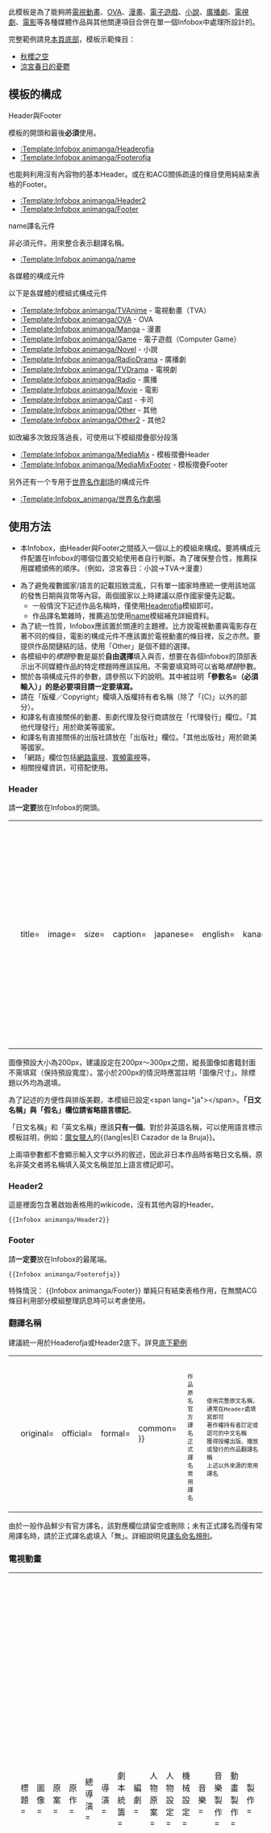 <noinclude>{{pp-protected|small=yes}}</noinclude>
{{請注意|若對模板結構或參數內容有修改的建議，'''請先至[[{{TALKPAGENAME}}|討論頁]]提出'''。}}
{{TOCright}}
{{clearright}}
此模板是為了能夠將[[電視動畫]]、[[OVA]]、[[漫畫]]、[[電子遊戲]]、[[小說]]、[[廣播劇]]、[[電視劇]]、[[電影]]等各種媒體作品與其他關連項目合併在單一個Infobox中處理所設計的。

完整範例請見[[#記載例與表示例|本頁底部]]，模板示範條目：
* [[秋櫻之空]]
* [[涼宮春日的憂鬱]]

== 模板的構成 ==
;Header與Footer
模板的開頭和最後'''必須'''使用。
* [[:Template:Infobox animanga/Headerofja]]
* [[:Template:Infobox animanga/Footerofja]]
也能夠利用沒有內容物的基本Header。或在和ACG關係疏遠的條目使用純結束表格的Footer。
* [[:Template:Infobox animanga/Header2]]
* [[:Template:Infobox animanga/Footer]]

;name譯名元件
非必須元件。用來整合表示翻譯名稱。
* [[:Template:Infobox animanga/name]]

;各媒體的構成元件
以下是各媒體的模組式構成元件
* [[:Template:Infobox animanga/TVAnime]] - 電視動畫（TVA）
* [[:Template:Infobox animanga/OVA]] - OVA
* [[:Template:Infobox animanga/Manga]] - 漫畫
* [[:Template:Infobox animanga/Game]] - 電子遊戲（Computer Game）
* [[:Template:Infobox animanga/Novel]] - 小說
* [[:Template:Infobox animanga/RadioDrama]] - 廣播劇
* [[:Template:Infobox animanga/TVDrama]] - 電視劇
* [[:Template:Infobox animanga/Radio]] - 廣播
* [[:Template:Infobox animanga/Movie]] - 電影
* [[:Template:Infobox animanga/Cast]] - 卡司
* [[:Template:Infobox animanga/Other]] - 其他
* [[:Template:Infobox animanga/Other2]] - 其他2
如改編多次致段落過長，可使用以下模組摺疊部分段落
* [[:Template:Infobox animanga/MediaMix]] - 模板摺疊Header
* [[:Template:Infobox animanga/MediaMixFooter]] - 模板摺疊Footer
另外还有一个专用于[[世界名作剧场]]的構成元件
* [[:Template:Infobox_animanga/世界名作劇場]]

== 使用方法 ==
*本Infobox，由Header與Footer之間插入一個以上的模組來構成。要將構成元件配置在Infobox的哪個位置交給使用者自行判斷。為了確保整合性，推薦採用媒體頒佈的順序。（例如，涼宮春日：小說→TVA→漫畫）

*為了避免複數國家/語言的記載招致混亂，只有單一國家時應統一使用該地區的發售日期與貨幣等內容。兩個國家以上時建議以原作國家優先記載。
** 一般情況下記述作品名稱時，僅使用[[#Header|Headerofja]]模組即可。
** 作品譯名繁雜時，推薦追加使用[[#翻譯名稱|name]]模組補充詳細資料。
*為了統一性質，Infobox應該置於關連的主題裡。比方說電視動畫與電影存在著不同的條目，電影的構成元件不應該置於電視動畫的條目裡，反之亦然。要提供作品間鏈結的話，使用「Other」是個不錯的選擇。
*各模組中的''標題''參數是屬於'''自由選擇'''填入與否，想要在各個Infobox的頂部表示出不同媒體作品的特定標題時應該採用。不需要填寫時可以省略''標題''參數。
*關於各項構成元件的參數，請參照以下的說明。其中被註明'''「參數名=（必須輸入）」的是必要項目請一定要填寫。'''
*請在「版權／Copyright」欄填入版權持有者名稱（除了「(C)」以外的部分）。
*和譯名有直接關係的動畫、影劇代理及發行商請放在「代理發行」欄位。「其他代理發行」用於歐美等國家。
*和譯名有直接關係的出版社請放在「出版社」欄位。「其他出版社」用於歐美等國家。
*「網路」欄位包括[[網路電視]]、[[寬頻電視]]等。
*相關授權資訊，可搭配{{tl|Licensee‎}}使用。

=== Header ===
請'''一定要'''放在Infobox的開頭。
{| 
|<small><pre>
{{Infobox animanga/Headerofja
|title= 
|image= 
|size= 
|caption= 
|japanese= 
|english= 
|kana= 
|romaji= 
|genre= 
}}</pre></small>
|<small><pre>

標題
圖像
尺寸
說明
日文名稱
英文名稱
假名
羅馬字
類型

</pre></small>
|<small><pre>

第一順位的中文名稱
圖片的檔名xxx.yyy
建議設定在200px～300px之間
圖片解說
作品日文名稱
作品英文名稱
日文名稱的假名標示
日文名稱的羅馬字標示
校園喜劇科幻、冒險遊戲漫畫 等…

</pre></small>
|}
圖像預設大小為200px，建議設定在200px～300px之間，縱長圖像如書籍封面不需填寫（保持預設寬度）。當小於200px的情況時應當註明「圖像尺寸」。除標題以外均為選填。

為了記述的方便性與排版美觀，本模組已設定<nowiki><span lang="ja"></span></nowiki>。'''「日文名稱」與「假名」欄位請省略語言標記'''。

「日文名稱」和「英文名稱」應該'''只有一個'''。對於非英語名稱，可以使用語言標示模板註明，例如：[[魔女獵人]]的<nowiki>{{lang|es|El Cazador de la Bruja}}</nowiki>。

上兩項參數都不會顯示輸入文字以外的敘述，因此非日本作品時省略日文名稱，原名非英文者將名稱填入英文名稱並加上語言標記即可。

=== Header2 ===
這是裡面包含著啟始表格用的wikicode，沒有其他內容的Header。
<pre>
{{Infobox animanga/Header2}}
</pre>

=== Footer ===
請'''一定要'''放在Infobox的最尾端。
<pre>
{{Infobox animanga/Footerofja}}
</pre>

特殊情況： <nowiki>{{Infobox animanga/Footer}}</nowiki> 單純只有結束表格作用，在無關ACG條目利用部分模組整理訊息時可以考慮使用。

=== 翻譯名稱 ===
建議統一用於Headerofja或Header2底下。詳見[[#翻譯名稱模組使用範例|底下範例]]
{| 
|<small><pre>
{{Infobox animanga/name
|original= 
|official= 
|formal= 
|common= 
}}</pre></small>
|<small><pre>

作品原名
官方譯名
正式譯名
常用譯名

</pre></small>
|<small><pre>

使用完整原文名稱，通常在Header處填寫即可
著作權持有者訂定或認可的中文名稱
獲得授權出版、播放或發行的作品翻譯名稱
上述以外來源的常用譯名

</pre></small>
|}
由於一般作品鮮少有官方譯名，該對應欄位請留空或刪除；未有正式譯名而僅有常用譯名時，請於正式譯名處填入「無」。詳細說明見[[維基專題:ACG#譯名命名規則|譯名命名規則]]。

=== 電視動畫 ===
{| 
|<small><pre>
{{Infobox animanga/TVAnime
|標題= 
|圖像= 
|原案= 
|原作= 
|總導演= 
|導演= 
|劇本統籌= 
|編劇= 
|人物原案=
|人物設定= 
|機械設定= 
|音樂= 
|音樂製作= 
|動畫製作= 
|製作= 
|代理發行= 
|其他代理發行= 
|播放電視台= （必須輸入）
|其他電視台= 
|播放開始= （必須輸入）
|播放結束= 
|預定播放= （與「播放開始」二選一）
|網路= （網路首播時填入）
|話數= 
|其他= 
|版權= 
}}</pre></small>
|<small><pre>

電視動畫專有標題
圖片的檔名xxx.yyy
原案
原作所有者
總導演
動畫導演
系列構成
劇本、腳本
#キャラクター原案
キャラクターデザイン
#メカニックデザイン
#
音樂製作公司
動畫公司、工作室
作品製作者
代理發行商
他國代理發行商
電視台
記載多國電視台時使用
首映開始日期
首映結束日期，空白時顯示「播放中」
預定播放之日期或年份
#
播放總集數
備註
版權資訊

</pre></small>
|}
請在''動畫製作''欄填入動畫製作公司。請在''製作''欄填入作品的製作委員會等。

請在'''播放開始'''與'''播放結束'''欄填入主要播放電視台（日本稱為[[:ja:キー局|{{lang|ja|キー局}}]]：[[核心局]]）的播出日程表。如果{{lang|ja|キー局}}不存在的話,請填入最先開始播出此作品之電視台的播出日程表。

和譯名有直接關係的電視台請放在'''播放電視台'''欄位。

=== OVA ===
{| 
|<small><pre>
{{Infobox animanga/OVA
|ONA= 
|標題= 
|原案= 
|原作= 
|總導演= 
|導演= 
|系列構成= 
|劇本= 
|人物原案= 
|人物設定= 
|機械設定= 
|音樂= 
|音樂製作= 
|動畫製作= 
|製作= 
|書籍= 
|出版商= 
|代理發行= 
|其他代理發行=
|網路= （網路首播時填入）
|發售日= 
|開始= 
|結束= 
|上映日期= 
|話數= 
|票房= 
|其他= 
|版權= 
}}</pre></small>
|<small><pre>

設定為原創網絡動畫
OVA專有標題
原案
#原作所有者
總監督
動畫監督
シリーズ構成
#編劇
#キャラクター原案
キャラクターデザイン
メカニックデザイン
#
#音樂製作公司
動畫公司、工作室
作品製作者


代理發行商
他國代理發行商

OVA發售日
首卷發行日期
終卷發行日期
劇場先行上映日期
作品總話數
劇場先行上映票房
備註
版權資訊

</pre></small>
|}

=== 漫畫 ===
{| 
|<small><pre>
{{Infobox animanga/Manga
|標題= 
|作者= 
|作畫= 
|出版社= 
|其他出版社= 
|連載雜誌= 
|label= 
|網路= 
|發售日= 
|開始= 
|結束= 
|開始日= 
|結束日= 
|冊數= 
|話數= 
|其他= 
|版權=
}}</pre></small>
|<small><pre>

漫畫專有標題
漫畫創作者或原作者
有原作者時的漫畫家
原文及中文的單行本出版商
記載其他國家出版社時使用
作品刊載雜誌名稱
叢書（レーベル）
作品刊載網站（網路連載時填入）
單行本發售日期
開始刊載雜誌期號
結束刊載雜誌期號，空白時顯示「連載中」
連載開始日期
連載結束日期，空白時顯示「連載中」
單行本數量
總回數
備註
版權資訊

</pre></small>
|}
''連載雜誌''是漫畫被刊載的雜誌名稱。當作品在雜誌以外的媒體上連載時，也可以用「'''連載於'''」參數替代。'''開始'''與'''結束'''分別填寫連載開始、結束的日期。'''發行日'''主要是構想於全1卷的作品，必要時可以和開始、結束來分開使用。

若是故事與作畫由不同人負責，可以利用''作畫''參數。這時候''作者''參數則填寫原作者（負責故事的人）。'''填寫到作畫欄位的話，作者參數的表示會變成「原作」。'''故事與作畫為同一個人時，請不要在''作畫''欄位填入任何資料。

另外，原作與作畫欄位包括不下、需要記載複數人物時，使用以下的改行標籤。
<pre><nowiki>|作者=山田太郎（人物原案）<br />鈴木花子（漫畫）</nowiki></pre>

=== 電子遊戲 ===
只有街機的遊戲可以考慮使用{{tl|Infobox VG}}
{|
| <small><pre>
{{Infobox animanga/Game
|標題=
|類型=
|使用平台=
|遊戲引擎=
|開發團隊=
|代理商=
|製作人=
|監製=
|腳本=
|程式=
|音樂=
|美術=
|遊戲人數=
|發售日=
|對象年齡=
|結局數=
}}</pre></small>
| <small><pre>

遊戲標題
動作、冒險、模擬 等
遊戲主機名稱 或 Windows 等平台
電腦遊戲用
遊戲製作廠商（開發元）
代理發行廠商（發賣元）
Producer（プロデューサー）
Director（ディレクター）
劇本、編劇
主程式員
音樂製作者
藝術總監，原畫或角色設定
單人或多人
遊戲發售日期
GAL游戏分级，一般游戏不适用
總結局數

</pre></small>
|}

=== 小說 ===
{| 
|<small><pre>
{{Infobox animanga/Novel
|輕小說= 
|標題= 
|原作=
|作者= （必須輸入）
|插圖= 
|出版社= （必須輸入）
|其他出版社= 
|連載雜誌= 
|label= 
|網路= （網路連載時填入）
|發售日= 
|開始= 
|結束= 
|冊數= 
|話數= 
|其他= 
|版權=
}}</pre></small>
|<small><pre>

見下
小說標題

著作者
插畫畫家
原文及中文的小說出版商
記載其他國家出版社時使用
作品刊載雜誌名稱
作品刊載文庫名稱

見下
（連載）開始日期
（連載）結束日期，空白時顯示「連載中」
單行本數量
總回數
備註
版權資訊

</pre></small>
|}
如果作品屬於[[輕小說]]，請在'''輕小說'''欄位裡填入「是」即可。該欄位可刪除。

'''發售日'''主要針對全1卷的作品。依需要可以跟開始・結束分開運用。

=== 廣播劇 ===
{| 
|<small><pre>
{{Infobox animanga/RadioDrama
|媒體= 
|標題= 
|製作= 
|腳本= 
|演出= 
|廣播電台= 
|節目名稱= 
|書籍= 
|出版商= 
|代理商= 
|label= 
|發售日= 
|開始= 
|結束= 
|售價= 
|銷售數量= 
|收聽率= 
|收錄時間= 
|話數= 
|枚數= 
|其他= 
|版權=
}}</pre></small>
|<small><pre>

　
廣播劇標題
製作者
劇本
　
播放電台頻道
　
　
出版廠商
代理廠商
廣播劇CD的發行唱片公司/品牌
　
首卷發行日期
末卷發行日期
銷售定價
銷售量記錄
　
　
　
CD張數
備註
版權資訊

</pre></small>
|}
''媒體''是在更改標題的媒體表示部分時使用，如廣播劇CD之類等。'''省略時會顯示「廣播劇」。'''''書籍''用於如果是雜誌附附錄之類的廣播劇的情況，記載該書籍名稱。

=== 電視劇 ===
{| 
|<small><pre>
{{Infobox animanga/TVDrama
|標題= 
|導演= （必須輸入）
|製作= （必須輸入）
|代理發行= 
|其他代理發行=
|播放電視台= （必須輸入）
|播放開始= （必須輸入）
|播放結束= 
|話數= 
|其他= 
|版權=
}}</pre></small>
|<small><pre>

電視劇標題

製作單位（公司）
代理發行商　
他國代理發行商

首映開始日期
首映結束日期
播放總回數
備註
版權資訊

</pre></small>
|}

=== 廣播 ===
{| 
|<small><pre>
{{Infobox animanga/Radio
|網路=（僅網路廣播需要填入）
|標題=
|暱稱=
|主持人=
|DJ=
|助手=
|節目文案=
|導播=
|製作人=
|混音師=
|腳本=
|演出=
|其他製作人員=
|播放開始=（必須輸入）
|播放結束=
|廣播電台=（必須輸入）
|播放時間=
|播放次數=
|播放形式=
|工作室=
|網路電台=（網路電台）
|廣播聯播網=
|贊助=
|其他=
|版權=
}}
</pre></small>
|<small><pre>


廣播節目名稱
節目暱稱
節目主持人
節目DJ
節目助手
策劃節目構成



編劇


首播日期
結束日期
播放電台
播出日期、時段

收錄後播放、串流...等
錄音製作公司


節目提供商
備註
版權資訊

</pre></small>
|}
請在''播放開始''與''播放結束''欄填入節目首播、結束日期。超過深夜24時的節目播放請記載前一天的日期。
:（例）若於A月1日26時（A月2日2時）播放，則寫為「A月1日」。

''[[廣播聯播網]]''利用方式如「[[全国FM放送協議会|JFN]]38局」。不用於獨立電台。

''網路''僅使用於網路廣播。當此欄位填有參數時，各欄位的「播放」將改變為「配信」。基本上以「網路=1」的方式填寫即可。

當節目為網路廣播時需注意：
*''播放開始''及''播放結束''分別填寫第1次的配信開始日、最終回的配信開始日。''播放結束''不寫配信的最終日期。
*''廣播電台''填寫節目的配信網站。若節目不在專門的網路廣播配信網站播放，而是在獨自簽約的伺服器上配信，可以記載「官方網頁」或「節目網頁」。
*''播放時間''填寫節目的配信日（例：毎週日、毎月25日 等）。
*''播放形式''填寫節目的播放形式。主要有 收錄後播放、串流、隨選、P2P、下載 等，詳細參見[[:ja:インターネットラジオ#放送方式]]。

某些節目會並行地面廣播和網路配信，基本上以最早的播放電台來決定。

=== 電影 ===
{| 
|<small><pre>
{{Infobox animanga/Movie
|標題 = 
|原案 = 
|原作 = 
|總導演 = 
|導演 = （必須輸入）
|編劇 = 
|人物原案 = 
|人物設定 = 
|機械設定 = 
|音樂 = 
|音樂製作 = 
|動畫製作 = 
|製作 = （必須輸入）
|影片發行 = （必須輸入）
|其他影片發行 = 
|代理發行 = 
|其他代理發行 = 
|上映日 = （必須輸入）
|片長 = 
|預算 = 
|票房 =
|網絡 = （網絡首播時填入）
|其他 = 
|版權 = 
}}</pre></small>
|<small><pre>

電影標題
原案
原作所有者

電影導演
編劇
キャラクター原案
キャラクターデザイン
メカニックデザイン

音樂製作公司
動畫公司、工作室
製作委員會
電影的發行公司
他國電影上映的發行公司
影碟的代理發行商
他國影碟的代理發行商
首次上映日期
影片播放時間
影片製作預算
電影的票房總收入
#
備註
版權資訊

</pre></small>
|}

沒有原作或以電影為重的條目可以考慮使用{{tl|Infobox Film}}，例如：[[红猪]]、[[格得战记]]。

和譯名有直接關係的電影上映通路商請放在「影片發行」欄位。「其他影片發行」用於歐美等國家。

===卡司（飾演）===
以下為役名及演出者有4人的情況為例。
{| 
|<small><pre>
{{Infobox animanga/Cast
|人物= 1<br/>2<br/>3<br/>4
|演員= 一<br/>二<br/>三<br/>四
}}</pre></small>
|<small><pre>

主要登場人物
飾演的演員

</pre></small>
|}

動畫或遊戲作品可用下列參數。
{| 
|<small><pre>
{{Infobox animanga/Cast
|角色= 1<br/>2<br/>3<br/>4
|聲優= 一<br/>二<br/>三<br/>四
}}</pre></small>
|<small><pre>

作品主要角色
配音的聲優

</pre></small>
|}

=== 其他 ===
<pre>
{{Infobox animanga/Other
|標題= （必須輸入）
|內容= （必須輸入）
}}
</pre>
在此構成元件使用wiki型式的條列寫法時，必須從''內容''的下一行開始。例如以下範例。
<pre>
{{Infobox animanga/Other
|標題= 
|內容= 
* [[記述內容1]]
* [[記述內容2]]
}}
</pre>
=== 其他2 ===
如果不希望使用条列写法，可以使用更宽松的列项表格写法。
<pre>
{{Infobox animanga/Other2
|标题= 
|key1= <标签名1>
|value1= <标签值1>
.
.
.
|key<n> =
|value<n> =
}}
</pre>

=== 延伸作品 ===
若作品多次[[跨媒體製作]]但沒有獨立條目以至於模板過長，可以考慮將其他媒體的延伸作品包覆於本折疊模組內。

如需將其他媒體作品的模組收合在一個折疊模組內，可使用以下模組：
<pre>
{{Infobox animanga/MediaMix}}
這裡放其他媒體作品的模組
{{Infobox animanga/MediaMixFooter}}
</pre>

如需將其他媒體作品的模組按作品種類分別收合在多個折疊模組內，可使用以下模組：
<pre>
{{Infobox animanga/MediaMix|作品種類}}
這裡放其他媒體作品的模組
{{Infobox animanga/MediaMixFooter}}
</pre>
本模組應該置於Header、name模組、以及原作媒體模組的下方，Footer模組之上。效果參見[[魔法禁書目錄]]（整組包覆）、[[初音島II]]（個別分組）。

== 記載例與表示例 ==
{{請注意|記載內容只是個範例，可能與實際上有出入。}}
{{Infobox animanga/Headerofja
|title= [[Wikipedia:維基娘|維基百科大冒險！]]
|image= Wikipe-tan full length.svg
|size= 200px
|caption= 主角 - 維基娘
|japanese= ウィキペディアの大冒険!
|english= The Adventures of Wikipedia!
|kana= 
|romaji= 
|genre= [[動作]]
}}
{{Infobox animanga/name
|original= 
|official= 維基百科大冒險！
|formal= 维基百科的大冒险！
|common= 维基大冒险
}}
{{Infobox animanga/Manga
|標題= 維基百科大冒險！ THE COMIC
|作者= [[吉米·威爾士]]
|作畫= [[:ja:利用者:Kasuga]]
|出版社= [[维基媒体基金会]]
|連載雜誌= [[Wikipedia]]
|label= [[Wikipedia]]
|發售日= 2001年1月15日
|開始= 2001年1月15日
|結束= 
|冊數= {{NUMBEROFFILES}}卷
|話數= {{NUMBEROFARTICLES}}話
|其他= 
}}
{{Infobox animanga/MediaMix|小说外传}}
{{Infobox animanga/Novel
|輕小說= Y
|標題= [[网络观察基金会与维基百科|维基百科与与英国爱恨缠绵]]
|原作=
|作者= [[维基媒体基金会]]
|插圖= 
|出版社= [[维基媒体基金会]]
|其他出版社= 
|連載雜誌= 
|label= 
|網路= [[维基百科|维基百科网站]]
|發售日= 
|開始= 2008年12月5日
|結束= 2008年12月9日
|冊數= 1
|話數= 4
|其他= 
|版權=
}}
{{Infobox animanga/Novel
|輕小說= 
|標題= [[中国大陆封锁维基媒体事件|中国大陆与维基的大战]]
|原作=
|作者= [[维基媒体基金会]]
|插圖= 
|出版社= [[维基媒体基金会]]
|其他出版社= 
|連載雜誌= 
|label= 
|網路= 
|發售日= 
|開始= 2004年6月3日
|結束= 
|冊數= 15（截至2019年）
|話數= 
|其他= 
|版權=
}}
{{Infobox animanga/MediaMixFooter}}
{{Infobox animanga/TVAnime
|標題= 自由百科 維基百科大冒險！
|導演= [[吉米·威爾士]]
|系列構成= [[吉米·威爾士]]
|人物設定= [[:ja:利用者:Kasuga]]
|機械設定= [[:ja:利用者:Kasuga]]
|動畫製作= [[Wikipedia]]
|製作= [[Wikipedia]]
|播放電視台= [[维基媒体]]电视台
|播放開始= 2001年4月15日
|播放結束= 10月7日
|話數= 全26話
|其他= 
|版權= 2001 Jimmy Production/<br>Wikipedia·wiki Entertainment
}}
{{Infobox animanga/Cast
|角色= 維基娘<br>勇者
|聲優= [[平野綾]]<br>[[森久保祥太郎]]
}}
{{Infobox animanga/OVA
|標題= 新·自由百科 維基百科大冒險！
|導演= [[吉米·威爾士]]
|系列構成= [[吉米·威爾士]]
|人物設定= [[:ja:利用者:Kasuga]]
|機械設定= [[:ja:利用者:Kasuga]]
|動畫製作= [[Wikipedia]]
|製作= [[Wikipedia]]
|發售日= 
|開始= 2002年7月15日
|結束= 2003年7月15日
|話數= 全12話
|其他= 
}}
{{Infobox animanga/Novel
|標題= 維基百科大冒險！ The Side Story
|作者= [[吉米·威爾士]]
|插圖= [[:ja:利用者:Kasuga]]
|出版社= [[维基媒体基金会]]
|連載雜誌= [[Wikipedia]]
|label= [[Wikipedia]]
|發售日= 2001年8月15日
|開始= 2001年8月15日
|結束= 繼續中
|冊數= 目前{{#expr:{{LOCALYEAR}}-2001}}卷
|話數= {{NUMBEROFARTICLES}}話
|其他= 
}}
{{Infobox animanga/Movie
|標題= 維基百科大冒險！ The Movie
|導演= [[吉米·威爾士]]
|制作= [[Wikipedia]]
|製作= wiki製作委員会
|上映日= 2002年11月15日
|片長= 123分
|其他= 
|Copyright= Jimmy Movie Production/<br>Wikipedia·wiki製作委員会
}}
{{Infobox animanga/Cast
|人物= 維基娘<br>勇者
|演員= [[平野綾]]<br>[[森久保祥太郎]]
}}
{{Infobox animanga/Game
|標題=維基百科大冒險！ ONLINE
|類型=[[線上遊戲]]
|使用平台=[[MediaWiki]]
|遊戲引擎=[[MediaWiki]]
|開發團隊=[[Wikimedia]]
|代理商=[[Wikimedia]]
|製作人=[[吉米·威爾士]]
|監製=[[吉米·威爾士]]
|人物設定=[[:ja:利用者:Kasuga]]
|媒體=[[MediaWiki]]
|遊戲人數={{NUMBEROFUSERS}}人
|發售日=2002年6月15日
|對象年齡=全年齡
|結局數=1
|其他=有保護、半保護功能
}}
{{Infobox animanga/Footerofja}}

{| border="0" cellspacing="0" cellpadding="0" style="background: transparent; float: left;"
|<pre>
{{Infobox animanga/Headerofja
|title= [[Wikipedia:維基娘|維基百科大冒險！]]
|image= Wikipe-tan full length.svg
|size= 200px
|caption= 主角 - 維基娘
|japanese= ウィキペディアの大冒険!
|english= The Adventures of Wikipedia!
|kana= 
|romaji= 
|genre= [[動作]]
}}
{{Infobox animanga/name
|original= 
|official= 維基百科大冒險！
|formal= 维基百科的大冒险！
|common= 维基大冒险
}}
{{Infobox animanga/Manga
|標題= 維基百科大冒險！ THE COMIC
|作者= [[吉米·威爾士]]
|作畫= [[:ja:利用者:Kasuga]]
|出版社= [[维基媒体基金会]]
|連載雜誌= [[Wikipedia]]
|label= [[Wikipedia]]
|發售日= 2001年1月15日
|開始= 2001年1月15日
|結束= 
|冊數= {{NUMBEROFFILES}}卷
|話數= {{NUMBEROFARTICLES}}話
|其他= 
}}
{{Infobox animanga/MediaMix|小说外传}}
{{Infobox animanga/Novel
|輕小說= Y
|標題= [[网络观察基金会与维基百科|维基百科与与英国爱恨缠绵]]
|原作=
|作者= [[维基媒体基金会]]
|插圖= 
|出版社= [[维基媒体基金会]]
|其他出版社= 
|連載雜誌= 
|label= 
|網路= [[网络观察基金会与维基百科|维基百科网站]]
|發售日= 
|開始= 2008年12月5日
|結束= 2008年12月9日
|冊數= 1
|話數= 4
|其他= 
|版權=
}}
{{Infobox animanga/Novel
|輕小說= 
|標題= [[中国大陆封锁维基媒体事件]]
|原作=
|作者= [[维基媒体基金会]]
|插圖= 
|出版社= [[维基媒体基金会]]
|其他出版社= 
|連載雜誌= 
|label= 
|網路= 
|發售日= 
|開始= 2004年6月3日
|結束= 
|冊數= 15（截至2019年）
|話數= 
|其他= 
|版權=
}}
{{Infobox animanga/MediaMixFooter}}
{{Infobox animanga/TVAnime
|標題= 自由百科 維基百科大冒險！
|導演= [[吉米·威爾士]]
|系列構成= [[吉米·威爾士]]
|人物設定= [[:ja:利用者:Kasuga]]
|機械設定= [[:ja:利用者:Kasuga]]
|動畫製作= [[Wikipedia]]
|製作= [[Wikipedia]]
|播放電視台= [[维基媒体]]电视台
|播放開始= 2001年4月15日
|播放結束= 10月7日
|話數= 全26話
|其他= 
|版權= 2001 Jimmy Production/<br>Wikipedia·wiki Entertainment
}}
{{Infobox animanga/Cast
|角色= 維基娘<br>勇者
|聲優= [[平野綾]]<br>[[森久保祥太郎]]
}}
{{Infobox animanga/OVA
|標題= 新·自由百科 維基百科大冒險！
|導演= [[吉米·威爾士]]
|系列構成= [[吉米·威爾士]]
|人物設定= [[:ja:利用者:Kasuga]]
|機械設定= [[:ja:利用者:Kasuga]]
|動畫製作= [[Wikipedia]]
|製作= [[Wikipedia]]
|發售日= 
|開始= 2002年7月15日
|結束= 2003年7月15日
|話數= 全12話
|其他= 
}}
{{Infobox animanga/Novel
|標題= 維基百科大冒險！ The Side Story
|作者= [[吉米·威爾士]]
|插圖= [[:ja:利用者:Kasuga]]
|出版社= [[维基媒体基金会]]
|連載雜誌= [[Wikipedia]]
|label= [[Wikipedia]]
|發售日= 2001年8月15日
|開始= 2001年8月15日
|結束= 繼續中
|冊數= 目前{{#expr:{{LOCALYEAR}}-2001}}卷
|話數= {{NUMBEROFARTICLES}}話
|其他= 
}}
{{Infobox animanga/Movie
|標題= 維基百科大冒險！ The Movie
|導演= [[吉米·威爾士]]
|制作= [[Wikipedia]]
|製作= wiki製作委員会
|上映日= 2002年11月15日
|片長= 123分
|其他= 
|Copyright= Jimmy Movie Production/<br>Wikipedia·wiki製作委員会
}}
{{Infobox animanga/Cast
|人物= 維基娘<br>勇者
|演員= [[平野綾]]<br>[[森久保祥太郎]]
}}
{{Infobox animanga/Game
|標題=維基百科大冒險！ ONLINE
|類型=[[線上遊戲]]
|使用平台=[[MediaWiki]]
|遊戲引擎=[[MediaWiki]]
|開發團隊=[[Wikimedia]]
|代理商=[[Wikimedia]]
|製作人=[[吉米·威爾士]]
|監製=[[吉米·威爾士]]
|人物設定=[[:ja:利用者:Kasuga]]
|媒體=[[MediaWiki]]
|遊戲人數={{NUMBEROFUSERS}}人
|發售日=2002年6月15日
|對象年齡=全年齡
|結局數=1
|其他=有保護、半保護功能
}}
{{Infobox animanga/Footerofja}}
</pre>
|}
{{brClear}}

=== 翻譯名稱模組使用範例 ===
一般多個譯名時，接在Header下方。
{{Infobox animanga/Headerofja
|標題=光速蒙面俠21
|日文名稱=アイシールド21
|英文名稱=Eyeshield 21
|類型=[[體育漫畫]]
}}
{{Infobox animanga/name
|original= 
|official= 
|formal= {{flagicon|Taiwan}} 光速蒙面俠21（[[東立出版社]]） <br/> {{flagicon|Hong Kong}} 高速達陣（[[文化傳信]]） <br/> {{flagicon|United States}} Eyeshield 21（[[VIZ Media]]）
|common= 
}}
{{Infobox animanga/Footerofja}}
{| border="0" cellspacing="0" cellpadding="0" style="background: transparent; float: left;"
|<pre>
{{Infobox animanga/Headerofja
|標題=光速蒙面俠21
|日文名稱=アイシールド21
|英文名稱=Eyeshield 21
|類型=[[體育漫畫]]
}}
{{Infobox animanga/name
|formal={{flagicon|Taiwan}} 光速蒙面俠21（[[東立出版社]]） <br/> {{flagicon|Hong Kong}} 高速達陣（[[文化傳信]]） <br/>
 {{flagicon|United States}} Eyeshield 21（{{Tsl|en|VIZ Media|VIZ Media}}）
}}
{{Infobox animanga/Footerofja}}
</pre>
|}

{{Clear}}
某些譯名繁複的作品，可以和Other模組合併使用；將整個name模組放在Other的內容裡。

{{Infobox animanga/Headerofja
|標題= -{zh-hans:哆啦A梦;zh-hk:多啦A夢;zh-tw:哆啦A夢;}-
|日文名稱= ドラえもん‎
|英文名稱= Doraemon
|類型= [[搞笑]]、[[科幻]]漫畫
}}
{{Infobox animanga/Other
|標題= 翻譯名稱
|內容= 
{{Infobox animanga/name
|official= -{zh-hans: 哆啦A梦（中国大陆、台湾）;zh-hant: 哆啦A夢（中國大陸、台灣）}- <br/>-{zh-hans: 多啦A夢（香港）;zh-hant: 多啦A夢（香港）}-
|formal= 叮噹（{{flagicon|Hong Kong}} [[文化傳信]]） <br/> 機器貓小叮噹（{{flagicon|Taiwan}} [[青文出版社]]） <br/> 超能貓小叮噹（{{flagicon|Taiwan}} [[東立出版社]]） <br/> 神奇小叮噹（{{flagicon|Taiwan}} [[大然文化]]）
|common= 萬能小叮噹<br/>機器貓<br/>小叮噹<br/>叮噹
}}
}}
{{Infobox animanga/Footerofja}}
{| border="0" cellspacing="0" cellpadding="0" style="background: transparent; float: left;"
|<pre>
{{Infobox animanga/Headerofja
|標題= -{zh-hans:哆啦A梦;zh-hk:多啦A夢;zh-tw:哆啦A夢;}-
|日文名稱= ドラえもん‎
|英文名稱= Doraemon
|類型= [[搞笑]]、[[科幻]]漫畫
}}
{{Infobox animanga/Other
|標題= 翻譯名稱
|內容= 
{{Infobox animanga/name
|official= -{zh-hans: 哆啦A梦（中国大陆、台湾）;zh-hant: 哆啦A夢（中國大陸、台灣）}- <br/> -{zh-hans: 多啦A夢（香港）;zh-hant: 多啦A夢（香港）}-
|formal= 叮噹（{{flagicon|Hong Kong}} [[文化傳信]]） <br/> 機器貓小叮噹（{{flagicon|Taiwan}} [[青文出版社]]） <br/> 超能貓小叮噹（{{flagicon|Taiwan}} [[東立出版社]]） <br/>
 神奇小叮噹（{{flagicon|Taiwan}} [[大然文化]]）
|common= 萬能小叮噹<br/>機器貓<br/>小叮噹<br/>叮噹
}}
}}
{{Infobox animanga/Footerofja}}
</pre>
|}

[[Category:Infobox animanga| ]]
[[Category:出版品信息框模板|A]]
[[Category:電視信息框模板|A]]